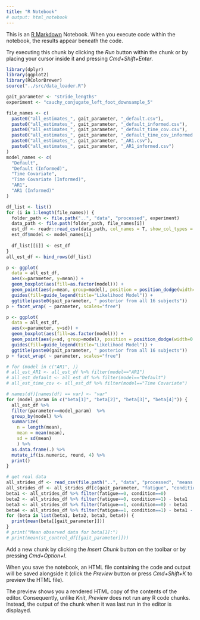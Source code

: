 ---
title: "R Notebook"
# output: html_notebook
---

This is an [R Markdown](http://rmarkdown.rstudio.com) Notebook. When you execute code within the notebook, the results appear beneath the code. 

Try executing this chunk by clicking the *Run* button within the chunk or by placing your cursor inside it and pressing *Cmd+Shift+Enter*. 

```{r}
library(dplyr)
library(ggplot2)
library(RColorBrewer)
source("../src/data_loader.R")

gait_parameter <- "stride_lengths"
experiment <- "cauchy_conjugate_left_foot_downsample_5"

file_names <- c(
  paste0("all_estimates_", gait_parameter, "_default.csv"),
  paste0("all_estimates_", gait_parameter, "_default_informed.csv"),
  paste0("all_estimates_", gait_parameter, "_default_time_cov.csv"),
  paste0("all_estimates_", gait_parameter, "_default_time_cov_informed.csv"),
  paste0("all_estimates_", gait_parameter, "_AR1.csv"),
  paste0("all_estimates_", gait_parameter, "_AR1_informed.csv")
)
model_names <- c(
  "Default",
  "Default (Informed)", 
  "Time Covariate",
  "Time Covariate (Informed)",
  "AR1",
  "AR1 (Informed)"
)

df_list <- list()
for (i in 1:length(file_names)) {
  folder_path <- file.path("..", "data", "processed", experiment)
  data_path <- file.path(folder_path, file_names[i])
  est_df <- readr::read_csv(data_path, col_names = T, show_col_types = FALSE)
  est_df$model <- model_names[i]
  
  df_list[[i]] <- est_df 
}
all_est_df <- bind_rows(df_list)

p <- ggplot(
  data = all_est_df, 
  aes(x=parameter, y=mean)) + 
  geom_boxplot(aes(fill=as.factor(model))) + 
  geom_point(aes(y=mean, group=model), position = position_dodge(width=0.75)) + 
  guides(fill=guide_legend(title="Likelihood Model")) + 
  ggtitle(paste0(gait_parameter, " posterior from all 16 subjects"))
p + facet_wrap( ~ parameter, scales="free")

p <- ggplot(
  data = all_est_df, 
  aes(x=parameter, y=sd)) + 
  geom_boxplot(aes(fill=as.factor(model))) + 
  geom_point(aes(y=sd, group=model), position = position_dodge(width=0.75)) + 
  guides(fill=guide_legend(title="Likelihood Model")) + 
  ggtitle(paste0(gait_parameter, " posterior from all 16 subjects"))
p + facet_wrap( ~ parameter, scales="free")
```
```{r}
# for (model in c("AR1", ))
# all_est_AR1 <- all_est_df %>% filter(model=="AR1") 
# all_est_default <- all_est_df %>% filter(model=="Default") 
# all_est_time_cov <- all_est_df %>% filter(model=="Time Covariate") 

# names(df)[names(df) == var] <- "var"
for (model_param in c("beta[1]", "beta[2]", "beta[3]", "beta[4]")) {
  all_est_df %>% 
  filter(parameter==model_param)  %>%
  group_by(model) %>%
  summarize(
    n = length(mean),
    mean = mean(mean),
    sd = sd(mean)
    ) %>%
  as.data.frame(.) %>% 
  mutate_if(is.numeric, round, 4) %>%
  print()
}

# get real data
all_strides_df <- read_csv(file.path("..", "data", "processed", "means.csv"), show_col_types = FALSE)
all_strides_df <- all_strides_df[c(gait_parameter, "fatigue", "condition")]
beta1 <- all_strides_df %>% filter(fatigue==0, condition==0)
beta2 <- all_strides_df %>% filter(fatigue==0, condition==1) - beta1
beta3 <- all_strides_df %>% filter(fatigue==1, condition==0) - beta1
beta4 <- all_strides_df %>% filter(fatigue==1, condition==1) - beta1 - beta2 - beta3
for (beta in list(beta1, beta2, beta3, beta4)) {
  print(mean(beta[[gait_parameter]]))
}
# print("Mean observed data for beta[1]:")
# print(mean(st_control_df[[gait_parameter]]))

```


Add a new chunk by clicking the *Insert Chunk* button on the toolbar or by pressing *Cmd+Option+I*.

When you save the notebook, an HTML file containing the code and output will be saved alongside it (click the *Preview* button or press *Cmd+Shift+K* to preview the HTML file). 

The preview shows you a rendered HTML copy of the contents of the editor. Consequently, unlike *Knit*, *Preview* does not run any R code chunks. Instead, the output of the chunk when it was last run in the editor is displayed.

